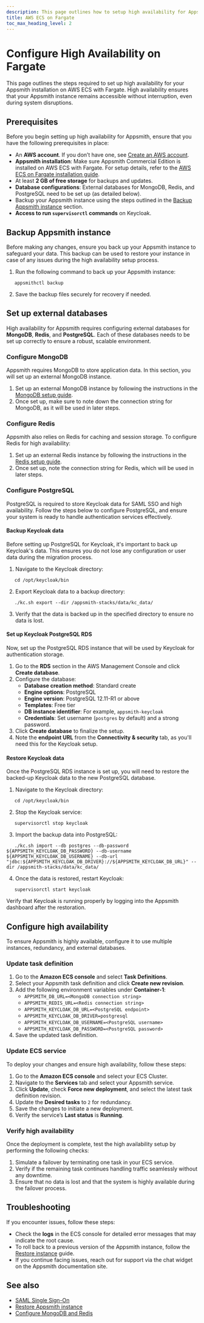 ```yaml
---
description: This page outlines how to setup high availability for Appsmith on AWS ECS using Fargate.
title: AWS ECS on Fargate
toc_max_heading_level: 2
---
```


# Configure High Availability on Fargate

This page outlines the steps required to set up high availability for your Appsmith installation on AWS ECS with Fargate. High availability ensures that your Appsmith instance remains accessible without interruption, even during system disruptions.

## Prerequisites

Before you begin setting up high availability for Appsmith, ensure that you have the following prerequisites in place:

- An **AWS account**. If you don’t have one, see [Create an AWS account](https://aws.amazon.com/premiumsupport/knowledge-center/create-and-activate-aws-account/).
- **Appsmith installation**: Make sure Appsmith Commercial Edition is installed on AWS ECS with Fargate. For setup details, refer to the [AWS ECS on Fargate installation guide](/getting-started/setup/installation-guides/aws-ecs-on-fargate).
- At least **2 GB of free storage** for backups and updates.
- **Database configurations**: External databases for MongoDB, Redis, and PostgreSQL need to be set up (as detailed below).
- Backup your Appsmith instance using the steps outlined in the [Backup Appsmith instance](#backup-appsmith-instance) section.
- **Access to run `supervisorctl` commands** on Keycloak.

## Backup Appsmith instance

Before making any changes, ensure you back up your Appsmith instance to safeguard your data. This backup can be used to restore your instance in case of any issues during the high availability setup process.

1. Run the following command to back up your Appsmith instance:
```
   appsmithctl backup
```
2. Save the backup files securely for recovery if needed.

## Set up external databases

High availability for Appsmith requires configuring external databases for **MongoDB**, **Redis**, and **PostgreSQL**. Each of these databases needs to be set up correctly to ensure a robust, scalable environment.

### Configure MongoDB

Appsmith requires MongoDB to store application data. In this section, you will set up an external MongoDB instance.

1. Set up an external MongoDB instance by following the instructions in the [MongoDB setup guide](/getting-started/setup/instance-configuration/custom-mongodb-redis#external-mongodb).
2. Once set up, make sure to note down the connection string for MongoDB, as it will be used in later steps.

### Configure Redis

Appsmith also relies on Redis for caching and session storage. To configure Redis for high availability:

1. Set up an external Redis instance by following the instructions in the [Redis setup guide](/getting-started/setup/instance-configuration/custom-mongodb-redis#external-redis).
2. Once set up, note the connection string for Redis, which will be used in later steps.

### Configure PostgreSQL

PostgreSQL is required to store Keycloak data for SAML SSO and high availability. Follow the steps below to configure PostgreSQL, and ensure your system is ready to handle authentication services effectively.

#### Backup Keycloak data

Before setting up PostgreSQL for Keycloak, it's important to back up Keycloak's data. This ensures you do not lose any configuration or user data during the migration process.

1. Navigate to the Keycloak directory:
```
   cd /opt/keycloak/bin
```
2. Export Keycloak data to a backup directory:
```
   ./kc.sh export --dir /appsmith-stacks/data/kc_data/
```
3. Verify that the data is backed up in the specified directory to ensure no data is lost.

#### Set up Keycloak PostgreSQL RDS

Now, set up the PostgreSQL RDS instance that will be used by Keycloak for authentication storage.

1. Go to the **RDS** section in the AWS Management Console and click **Create database**.
2. Configure the database:
   - **Database creation method**: Standard create  
   - **Engine options**: PostgreSQL  
   - **Engine version**: PostgreSQL 12.11-R1 or above  
   - **Templates**: Free tier  
   - **DB instance identifier**: For example, `appsmith-keycloak`  
   - **Credentials**: Set username (`postgres` by default) and a strong password.
3. Click **Create database** to finalize the setup.
4. Note the **endpoint URL** from the **Connectivity & security** tab, as you'll need this for the Keycloak setup.

#### Restore Keycloak data

Once the PostgreSQL RDS instance is set up, you will need to restore the backed-up Keycloak data to the new PostgreSQL database.

1. Navigate to the Keycloak directory:
```
   cd /opt/keycloak/bin
```
2. Stop the Keycloak service:
```
   supervisorctl stop keycloak
```
3. Import the backup data into PostgreSQL:
```
   ./kc.sh import --db postgres --db-password ${APPSMITH_KEYCLOAK_DB_PASSWORD} --db-username ${APPSMITH_KEYCLOAK_DB_USERNAME} --db-url "jdbc:${APPSMITH_KEYCLOAK_DB_DRIVER}://${APPSMITH_KEYCLOAK_DB_URL}" --dir /appsmith-stacks/data/kc_data/
```
4. Once the data is restored, restart Keycloak:
```
   supervisorctl start keycloak
```

Verify that Keycloak is running properly by logging into the Appsmith dashboard after the restoration.

## Configure high availability

To ensure Appsmith is highly available, configure it to use multiple instances, redundancy, and external databases.

### Update task definition

1. Go to the **Amazon ECS console** and select **Task Definitions**.
2. Select your Appsmith task definition and click **Create new revision**.
3. Add the following environment variables under **Container-1**:
   - `APPSMITH_DB_URL=<MongoDB connection string>`
   - `APPSMITH_REDIS_URL=<Redis connection string>`
   - `APPSMITH_KEYCLOAK_DB_URL=<PostgreSQL endpoint>`
   - `APPSMITH_KEYCLOAK_DB_DRIVER=postgresql`
   - `APPSMITH_KEYCLOAK_DB_USERNAME=<PostgreSQL username>`
   - `APPSMITH_KEYCLOAK_DB_PASSWORD=<PostgreSQL password>`
4. Save the updated task definition.

### Update ECS service

To deploy your changes and ensure high availability, follow these steps:

1. Go to the **Amazon ECS console** and select your ECS Cluster.
2. Navigate to the **Services** tab and select your Appsmith service.
3. Click **Update**, check **Force new deployment**, and select the latest task definition revision.
4. Update the **Desired tasks** to `2` for redundancy.
5. Save the changes to initiate a new deployment.
6. Verify the service’s **Last status** is **Running**.

### Verify high availability

Once the deployment is complete, test the high availability setup by performing the following checks:

1. Simulate a failover by terminating one task in your ECS service.
2. Verify if the remaining task continues handling traffic seamlessly without any downtime.
3. Ensure that no data is lost and that the system is highly available during the failover process.

## Troubleshooting

If you encounter issues, follow these steps:

- Check the **logs** in the ECS console for detailed error messages that may indicate the root cause.
- To roll back to a previous version of the Appsmith instance, follow the [Restore instance](/getting-started/setup/instance-management/appsmithctl?current-command-type=docker-commands#restore-instance) guide.
- If you continue facing issues, reach out for support via the chat widget on the Appsmith documentation site.

## See also

- [SAML Single Sign-On](/getting-started/setup/instance-configuration/authentication/security-assertion-markup-language-saml)
- [Restore Appsmith instance](/getting-started/setup/instance-management/appsmithctl?current-command-type=docker-commands#restore-instance)
- [Configure MongoDB and Redis](/getting-started/setup/instance-configuration/custom-mongodb-redis)